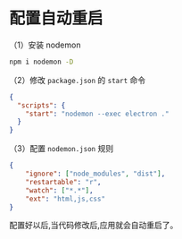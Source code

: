 # 配置自动重启

（1）安装 nodemon

```bash
npm i nodemon -D
```

（2）修改 `package.json` 的 `start` 命令

```json
{
  "scripts": {
    "start": "nodemon --exec electron ."
  }
}
```

（3）配置 `nodemon.json` 规则

```json
{
	"ignore": ["node_modules", "dist"],
	"restartable": "r",
	"watch": ["*.*"],
	"ext": "html,js,css"
}
```

配置好以后,当代码修改后,应用就会自动重启了。
